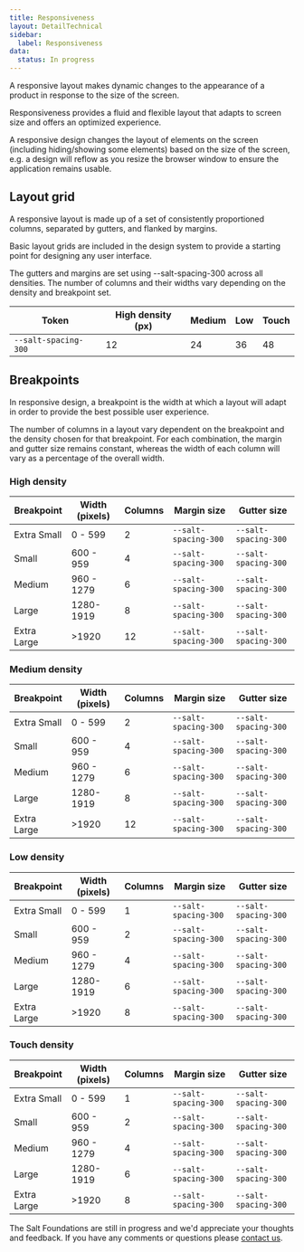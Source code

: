 ```yaml
---
title: Responsiveness
layout: DetailTechnical
sidebar:
  label: Responsiveness
data:
  status: In progress
---
```


A responsive layout makes dynamic changes to the appearance of a product in response to the size of the screen.

Responsiveness provides a fluid and flexible layout that adapts to screen size and offers an optimized experience.

A responsive design changes the layout of elements on the screen (including hiding/showing some elements) based on the size of the screen, e.g. a design will reflow as you resize the browser window to ensure the application remains usable.

## Layout grid

A responsive layout is made up of a set of consistently proportioned columns, separated by gutters, and flanked by margins.

Basic layout grids are included in the design system to provide a starting point for designing any user interface. 

The gutters and margins are set using --salt-spacing-300 across all densities. The number of columns and their widths vary depending on the density and breakpoint set. 

| Token                | High density (px) | Medium  | Low     | Touch   |
| -------------------- | ----------------- | ------- | ------- | ------- | 
| `--salt-spacing-300` | 12                | 24      | 36      | 48      |


## Breakpoints

In responsive design, a breakpoint is the width at which a layout will adapt in order to provide the best possible user experience. 

The number of columns in a layout vary dependent on the breakpoint and the density chosen for that breakpoint. For each combination, the margin and gutter size remains constant, whereas the width of each column will vary as a percentage of the overall width.

### High density
 
| Breakpoint  | Width (pixels) | Columns | Margin size                    | Gutter size                    |
| ----------- | -------------- | ------- | ------------------------------ | ------------------------------ |
| Extra Small | 0 - 599        | 2       | `--salt-spacing-300`           | `--salt-spacing-300`           |
| Small       | 600 - 959      | 4       | `--salt-spacing-300`           | `--salt-spacing-300`           |
| Medium      | 960 - 1279     | 6       | `--salt-spacing-300`           | `--salt-spacing-300`           |
| Large       | 1280-1919      | 8       | `--salt-spacing-300`           | `--salt-spacing-300`           |
| Extra Large | >1920          | 12      | `--salt-spacing-300`           | `--salt-spacing-300`           |

### Medium density

| Breakpoint  | Width (pixels) | Columns | Margin size                    | Gutter size                    |
| ----------- | -------------- | ------- | ------------------------------ | ------------------------------ |
| Extra Small | 0 - 599        | 2       | `--salt-spacing-300`           | `--salt-spacing-300`           |
| Small       | 600 - 959      | 4       | `--salt-spacing-300`           | `--salt-spacing-300`           |
| Medium      | 960 - 1279     | 6       | `--salt-spacing-300`           | `--salt-spacing-300`           |
| Large       | 1280-1919      | 8       | `--salt-spacing-300`           | `--salt-spacing-300`           |
| Extra Large | >1920          | 12      | `--salt-spacing-300`           | `--salt-spacing-300`           |

### Low density

| Breakpoint  | Width (pixels) | Columns | Margin size                    | Gutter size                    |
| ----------- | -------------- | ------- | ------------------------------ | ------------------------------ |
| Extra Small | 0 - 599        | 1       | `--salt-spacing-300`           | `--salt-spacing-300`           |
| Small       | 600 - 959      | 2       | `--salt-spacing-300`           | `--salt-spacing-300`           |
| Medium      | 960 - 1279     | 4       | `--salt-spacing-300`           | `--salt-spacing-300`           |
| Large       | 1280-1919      | 6       | `--salt-spacing-300`           | `--salt-spacing-300`           |
| Extra Large | >1920          | 8       | `--salt-spacing-300`           | `--salt-spacing-300`           |

### Touch density

| Breakpoint  | Width (pixels) | Columns | Margin size                    | Gutter size                    |
| ----------- | -------------- | ------- | ------------------------------ | ------------------------------ |
| Extra Small | 0 - 599        | 1       | `--salt-spacing-300`           | `--salt-spacing-300`           |
| Small       | 600 - 959      | 2       | `--salt-spacing-300`           | `--salt-spacing-300`           |
| Medium      | 960 - 1279     | 4       | `--salt-spacing-300`           | `--salt-spacing-300`           |
| Large       | 1280-1919      | 6       | `--salt-spacing-300`           | `--salt-spacing-300`           |
| Extra Large | >1920          | 8       | `--salt-spacing-300`           | `--salt-spacing-300`           |


<Callout title="Have some feedback?">

The Salt Foundations are still in progress and we'd appreciate your thoughts and feedback. If you have any comments or questions please [contact us](../support-and-contributions/index).

</Callout>
